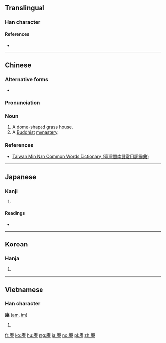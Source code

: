 {{also|菴}}

==Translingual==

===Han character===
{{Han char|rn=53|rad=广|as=08|sn=11|four=00216|canj=IKLU|ids=⿸广奄}}

====References====
* {{Han ref|kx=0347.160|dkj=09369|dj=0657.240|hdz=20887.060|uh=5EB5|ud=24245|bh=B167|bd=45415}}

----

==Chinese==

===Alternative forms===
* {{zh-l|菴}}

===Pronunciation===
{{zh-pron
|m=ān
|c=am1
|mn=am
|oc=y
|mc=y
|cat=n
}}

===Noun===
{{zh-noun}}

# A dome-shaped grass house.
# A [[Buddhist]] [[monastery]].

===References===
* [http://twblg.dict.edu.tw/holodict_new/index.html Taiwan Min Nan Common Words Dictionary (臺灣閩南語常用詞辭典)]

----

==Japanese==

===Kanji===
{{ja-kanji|grade=|rs=广08}}

# {{defn|lang=ja|sort=广08}}

====Readings====
* {{ja-readings|on=[[あん]] (an)|kun=[[いおり]] (iori)}}

----

==Korean==

===Hanja===
{{ko-hanja|hangeul=암|eumhun=암자|rv=am|mr=am}}

# {{defn|lang=ko|sort=广08}}

----

==Vietnamese==

===Han character===
'''庵''' ([[am]], [[im]])

# {{defn|lang=vi}}

[[fr:庵]]
[[ko:庵]]
[[hu:庵]]
[[mg:庵]]
[[ja:庵]]
[[no:庵]]
[[pl:庵]]
[[zh:庵]]